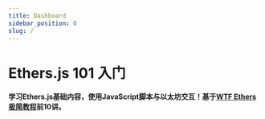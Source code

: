 ```yaml
---
title: Dashboard
sidebar_position: 0
slug: /
---
```


# Ethers.js 101 入门

**学习Ethers.js基础内容，使用JavaScript脚本与以太坊交互！基于[WTF Ethers极简教程](https://github.com/WTFAcademy/WTF-Ethers)前10讲。**

